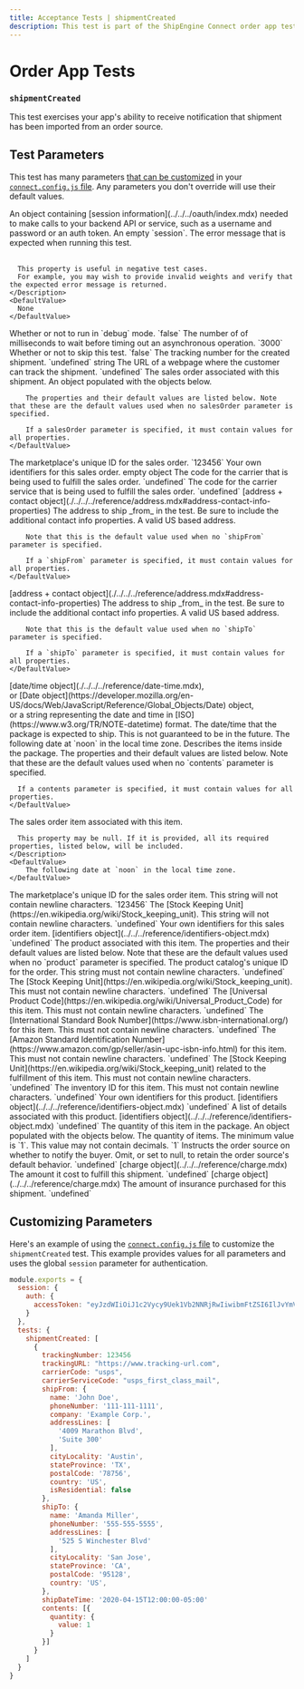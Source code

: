 ```yaml
---
title: Acceptance Tests | shipmentCreated
description: This test is part of the ShipEngine Connect order app test suite.
---
```


Order App Tests
==================================

### `shipmentCreated`

This test exercises your app's ability to receive notification that shipment has been imported from an order source.


Test Parameters
-------------------------
This test has many parameters [that can be customized](#customizing-parameters) in your [`connect.config.js` file](../../../testing/config.mdx). Any parameters you don't override will use their default values.

<Reference>

  <Field name="session" type="object">
    <Description>
        An object containing [session information](../../../oauth/index.mdx) needed to make calls to your backend API or service, such as
        a username and password or an auth token.
    </Description>
    <DefaultValue>
        An empty `session`.
    </DefaultValue>
  </Field>

  <Field name="expectedErrorMessage" type="string">
    <Description>
      The error message that is expected when running this test.
      <br/> <br/>

      This property is useful in negative test cases.
      For example, you may wish to provide invalid weights and verify that the expected error message is returned.
    </Description>
    <DefaultValue>
      None
    </DefaultValue>
  </Field>

  <Field name="debug" type="boolean">
    <Description>
      Whether or not to run in `debug` mode.
    </Description>
    <DefaultValue>
      `false`
    </DefaultValue>
  </Field>

  <Field name="timeout" type="number">
    <Description>
      The number of of milliseconds to wait before timing out an asynchronous operation.
    </Description>
    <DefaultValue>
      `3000`
    </DefaultValue>
  </Field>

  <Field name="skip" type="boolean">
    <Description>
      Whether or not to skip this test.
    </Description>
    <DefaultValue>
      `false`
    </DefaultValue>
  </Field>

  <Field name="trackingNumber" type="string">
    <Description>
      The tracking number for the created shipment.
    </Description>
    <DefaultValue>
      `undefined`
    </DefaultValue>
  </Field>
  <Field name="trackingUrl">
    <Type>
      string
    </Type>
    <Description>
        The URL of a webpage where the customer can track the shipment.
    </Description>
    <DefaultValue>
        `undefined`
    </DefaultValue>
  </Field>

  <Field name="salesOrder" type="object">
    <Description>
        The sales order associated with this shipment.
    </Description>
    <DefaultValue>
        An object populated with the objects below.

        The properties and their default values are listed below. Note that these are the default values used when no salesOrder parameter is specified.

        If a salesOrder parameter is specified, it must contain values for all properties.
    </DefaultValue>
  </Field>

  <Field name="salesOrder.id" type="string">
    <Description>
        The marketplace's unique ID for the sales order.
    </Description>
    <DefaultValue>
        `123456`
    </DefaultValue>
  </Field>

  <Field name="salesOrder.identifiers" type="object">
    <Description>
        Your own identifiers for this sales order.
    </Description>
    <DefaultValue>
        empty object
    </DefaultValue>
  </Field>

  <Field name="carrierCode" type="string">
    <Description>
        The code for the carrier that is being used to fulfill the sales order.
    </Description>
    <DefaultValue>
        `undefined`
    </DefaultValue>
  </Field>

  <Field name="carrierServiceCode" type="string">
    <Description>
        The code for the carrier service that is being used to fulfill the sales order.
    </Description>
    <DefaultValue>
        `undefined`
    </DefaultValue>
  </Field>

  <Field name="shipFrom">
    <Type>
      [address + contact object](./../../../reference/address.mdx#address-contact-info-properties)
    </Type>
    <Description>
        The address to ship _from_ in the test. Be sure to include the additional contact info properties.
    </Description>
    <DefaultValue>
        A valid US based address.

        Note that this is the default value used when no `shipFrom` parameter is specified.

        If a `shipFrom` parameter is specified, it must contain values for all properties.
    </DefaultValue>
  </Field>

  <Field name="shipTo">
    <Type>
      [address + contact object](./../../../reference/address.mdx#address-contact-info-properties)
    </Type>
    <Description>
        The address to ship _from_ in the test. Be sure to include the additional contact info properties.
    </Description>
    <DefaultValue>
        A valid US based address.

        Note that this is the default value used when no `shipTo` parameter is specified.

        If a `shipTo` parameter is specified, it must contain values for all properties.
    </DefaultValue>
  </Field>

  <Field name="shipDateTime">
    <Type>
      [date/time object](./../../../reference/date-time.mdx), <br/>
      or [Date object](https://developer.mozilla.org/en-US/docs/Web/JavaScript/Reference/Global_Objects/Date) object, <br/>
      or a string representing the date and time in [ISO](https://www.w3.org/TR/NOTE-datetime) format.
    </Type>
    <Description>
      The date/time that the package is expected to ship. This is not guaranteed to be in the future.
    </Description>
    <DefaultValue>
        The following date at `noon` in the local time zone. 
    </DefaultValue>
  </Field>

  <Field name="contents" type="object">
    <Description>
      Describes the items inside the package.
    </Description>
    <DefaultValue>
      The properties and their default values are listed below. 
      Note that these are the default values used when no `contents` parameter is specified.

      If a contents parameter is specified, it must contain values for all properties.
    </DefaultValue>
  </Field>

  <Field name="contents.salesOrderItem" type="object">
    <Description>
      The sales order item associated with this item.

      This property may be null. If it is provided, all its required properties, listed below, will be included.
    </Description>
    <DefaultValue>
        The following date at `noon` in the local time zone.
    </DefaultValue>
  </Field>

  <Field name="contents.salesOrderItem.id" type="string">
    <Description>
      The marketplace's unique ID for the sales order item. This string will not contain newline characters.
    </Description>
    <DefaultValue>
      `123456`
    </DefaultValue>
  </Field>

  <Field name="contents.salesOrderItem.sku" type="string">
    <Description>
      The [Stock Keeping Unit](https://en.wikipedia.org/wiki/Stock_keeping_unit). This string will not contain newline characters.
    </Description>
    <DefaultValue>
      `undefined`
    </DefaultValue>
  </Field>

  <Field name="contents.salesOrderItem.identifiers">
    <Description>
      Your own identifiers for this sales order item.
    </Description>
    <Type>
      [identifiers object](../../../reference/identifiers-object.mdx)
    </Type>
    <DefaultValue>
      `undefined`
    </DefaultValue>
  </Field>

  <Field name="contents.product" type="object">
    <Description>
      The product associated with this item.
    </Description>
    <DefaultValue>
      The properties and their default values are listed below. Note that these are the default values used when no
      `product` parameter is specified.
    </DefaultValue>
  </Field>

  <Field name="contents.product.id" type="string">
    <Description>
      The product catalog's unique ID for the order. This string must not contain newline characters.
    </Description>
    <DefaultValue>
      `undefined`
    </DefaultValue>
  </Field>

  <Field name="contents.product.sku" type="string">
    <Description>
      The [Stock Keeping Unit](https://en.wikipedia.org/wiki/Stock_keeping_unit). This must not contain newline characters.
    </Description>
    <DefaultValue>
      `undefined`
    </DefaultValue>
  </Field>

  <Field name="contents.product.upc" type="string">
    <Description>
      The [Universal Product Code](https://en.wikipedia.org/wiki/Universal_Product_Code) for this item. This must not contain newline characters.
    </Description>
    <DefaultValue>
      `undefined`
    </DefaultValue>
  </Field>

  <Field name="contents.product.isbn" type="string">
    <Description>
      The [International Standard Book Number](https://www.isbn-international.org/) for this item. This must not contain newline characters.
    </Description>
    <DefaultValue>
      `undefined`
    </DefaultValue>
  </Field>

  <Field name="contents.product.asin" type="string">
    <Description>
      The [Amazon Standard Identification Number](https://www.amazon.com/gp/seller/asin-upc-isbn-info.html) for this item. This must not contain newline characters.
    </Description>
    <DefaultValue>
      `undefined`
    </DefaultValue>
  </Field>

  <Field name="contents.product.fulfillmentSku" type="string">
    <Description>
      The [Stock Keeping Unit](https://en.wikipedia.org/wiki/Stock_keeping_unit) related to the fulfillment of this item. This must not contain newline characters.
    </Description>
    <DefaultValue>
      `undefined`
    </DefaultValue>
  </Field>

  <Field name="contents.product.inventoryID" type="string">
    <Description>
      The inventory ID for this item. This must not contain newline characters.
    </Description>
    <DefaultValue>
      `undefined`
    </DefaultValue>
  </Field>

  <Field name="contents.product.identifiers">
    <Description>
      Your own identifiers for this product.
    </Description>
    <Type>
      [identifiers object](../../../reference/identifiers-object.mdx)
    </Type>
    <DefaultValue>
      `undefined`
    </DefaultValue>
  </Field>

  <Field name="contents.product.details">
    <Description>
      A list of details associated with this product.
    </Description>
    <Type>
      [identifiers object](../../../reference/identifiers-object.mdx)
    </Type>
    <DefaultValue>
      `undefined`
    </DefaultValue>
  </Field>

  <Field name="contents.quantity" type="object">
    <Description>
      The quantity of this item in the package.
    </Description>
    <DefaultValue>
      An object populated with the objects below.
    </DefaultValue>
  </Field>

  <Field name="contents.quantity.value" type="number">
    <Description>
      The quantity of items. The minimum value is `1`. This value may not contain decimals.
    </Description>
    <DefaultValue>
      `1`
    </DefaultValue>
  </Field>


<Field name="notifyBuyer" type="boolean">
    <Description>
      Instructs the order source on whether to notify the buyer. Omit, or set to null, to retain the order source's default behavior.
    </Description>
    <DefaultValue>
      `undefined`
    </DefaultValue>
  </Field>


<Field name="fulfillmentCost">
    <type>
      [charge object](../../../reference/charge.mdx)
    </type>
    <Description>
      The amount it cost to fulfill this shipment.
    </Description>
    <DefaultValue>
      `undefined`
    </DefaultValue>
  </Field>


<Field name="insuranceCost">
    <type>
      [charge object](../../../reference/charge.mdx)
    </type>
    <Description>
      The amount of insurance purchased for this shipment.
    </Description>
    <DefaultValue>
      `undefined`
    </DefaultValue>
  </Field>

</Reference>

Customizing Parameters
------------------------------
Here's an example of using the [`connect.config.js` file](./../../../testing/config.mdx) to customize the `shipmentCreated` test. 
This example provides values for all parameters and uses the global `session` parameter for authentication.

```javascript
module.exports = {
  session: {
    auth: {
      accessToken: "eyJzdWIiOiJ1c2Vycy9Uek1Vb2NNRjRwIiwibmFtZSI6IlJvYmVydCBUb2tlbiBNYW4iLCJzY29wZSI6InNlbGYgZ3JvdXBzL2FkbWlucyIsImV4cCI6IjEzMDA4MTkzODAifQ"
    }
  },
  tests: {
    shipmentCreated: [
      {
        trackingNumber: 123456
        trackingURL: "https://www.tracking-url.com",
        carrierCode: "usps",
        carrierServiceCode: "usps_first_class_mail",
        shipFrom: {
          name: 'John Doe',
          phoneNumber: '111-111-1111',
          company: 'Example Corp.',
          addressLines: [
            '4009 Marathon Blvd',
            'Suite 300'
          ],
          cityLocality: 'Austin',
          stateProvince: 'TX',
          postalCode: '78756',
          country: 'US',
          isResidential: false
        },
        shipTo: {
          name: 'Amanda Miller',
          phoneNumber: '555-555-5555',
          addressLines: [
            '525 S Winchester Blvd'
          ],
          cityLocality: 'San Jose',
          stateProvince: 'CA',
          postalCode: '95128',
          country: 'US',
        },
        shipDateTime: '2020-04-15T12:00:00-05:00'
        contents: [{
          quantity: {
            value: 1
          }
        }]
      }
    ]
  }
}
```
